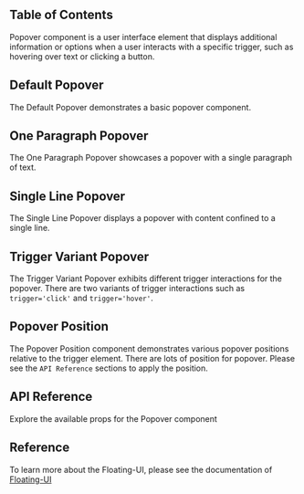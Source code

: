 

## Table of Contents

Popover component is a user interface element that displays additional information or options when a user interacts with a specific trigger, such as hovering over text or clicking a button.

## Default Popover

The Default Popover demonstrates a basic popover component.

<CodePreview github="Popover" code={DefaultPopoverCode}>
  <DefaultPopover />
</CodePreview>

## One Paragraph Popover

The One Paragraph Popover showcases a popover with a single paragraph of text.

<CodePreview github="Popover" code={OneParagraphPopoverCode}>
  <OneParagraphPopover />
</CodePreview>

## Single Line Popover

The Single Line Popover displays a popover with content confined to a single line.

<CodePreview github="Popover" code={SingleLinePopoverCode}>
  <SingleLinePopover />
</CodePreview>

## Trigger Variant Popover

The Trigger Variant Popover exhibits different trigger interactions for the popover. There are two variants of trigger interactions such as `trigger='click'` and `trigger='hover'`.

<CodePreview github="Popover" code={TriggerVariantPopoverCode}>
  <TriggerVariantPopover />
</CodePreview>

## Popover Position

The Popover Position component demonstrates various popover positions relative to the trigger element. There are lots of position for popover. Please see the `API Reference` sections to apply the position.

<CodePreview github="Popover" code={PopoverPositionCode}>
  <PopoverPosition />
</CodePreview>

## API Reference

Explore the available props for the Popover component

<ComponentApi data={popoverAPI} />

## Reference

To learn more about the Floating-UI, please see the documentation of [Floating-UI](https://floating-ui.com/docs/react)
